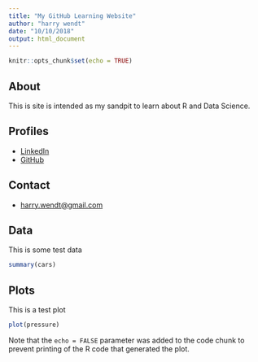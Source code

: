 ```yaml
---
title: "My GitHub Learning Website"
author: "harry wendt"
date: "10/10/2018"
output: html_document
---
```


```r
knitr::opts_chunk$set(echo = TRUE)
```

## About

This is site is intended as my sandpit to learn about R and Data Science.

## Profiles

* [LinkedIn](https://www.linkedin.com/in/harrywendt/)
* [GitHub](http://github.com/harry-wendt)

## Contact

* [harry.wendt@gmail.com](mailto:harry.wendt@gmail.com)

## Data

This is some test data

```r
summary(cars)
```

## Plots

This is a test plot

```r
plot(pressure)
```

Note that the `echo = FALSE` parameter was added to the code chunk to prevent printing of the R code that generated the plot.
